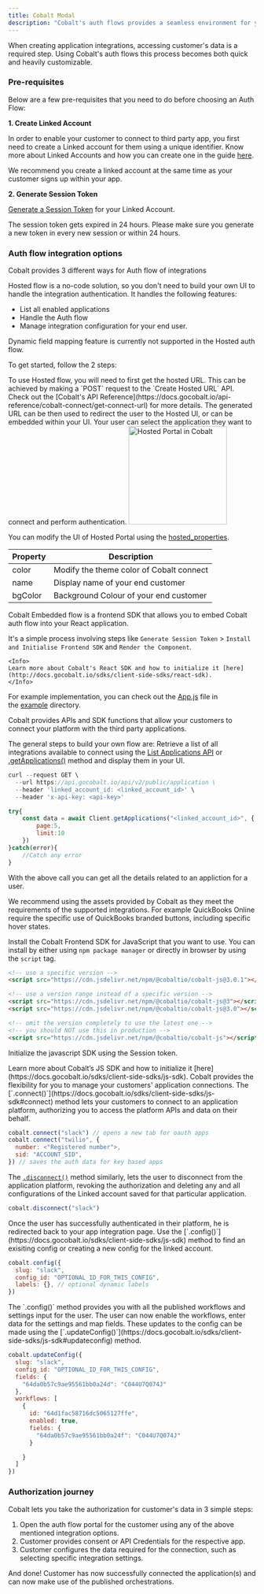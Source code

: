 ```yaml
---
title: Cobalt Modal
description: "Cobalt's auth flows provides a seamless environment for your users to grant authorization to their third party application data."
---
```


When creating application integrations, accessing customer's data is a required step. Using Cobalt's auth flows this process becomes both
quick and heavily customizable.

### Pre-requisites
Below are a few pre-requisites that you need to do before choosing an Auth Flow:

**1. Create Linked Account**

In order to enable your customer to connect to third party app, you first need to create a Linked account for them using a unique identifier.
<Note>
Know more about Linked Accounts and how you can create one in the guide [here](https://docs.gocobalt.io/concepts/linked_account).
</Note>

<Tip>
 We recommend you create a linked account at the same time as your customer signs up within your app.
</Tip>

**2. Generate Session Token**

  [Generate a Session Token](https://docs.gocobalt.io/api-reference/session-token/generate-token-for-linked-account) for your Linked Account.

  <Warning>
  The session token gets expired in 24 hours. Please make sure you generate a new token in every new session or within 24 hours.
  </Warning>

### Auth flow integration options
Cobalt provides 3 different ways for Auth flow of integrations

  <Accordion title="Hosted flow" icon="cloud" description="Redirects user to Cobalt Connect hosted on `https://connect.gocobalt.io`.">
    Hosted flow  is a no-code solution, so you don't need to build your own UI to handle the integration authentication. It handles the following features:

- List all enabled applications
- Handle the Auth flow
- Manage integration configuration for your end user.


<Warning>
Dynamic field mapping feature is currently not supported in the Hosted auth flow.
</Warning>


To get started, follow the 2 steps:
<Steps>

  <Step title="Generate Hosted URL">
    To use Hosted flow, you will need to first get the hosted URL. This can be achieved by making a `POST` request to the `Create Hosted URL` API.
<Tip>
Check out the [Cobalt's API Reference](https://docs.gocobalt.io/api-reference/cobalt-connect/get-connect-url) for more details. 
</Tip>
  </Step>

  <Step title="Redirect to Hosted portal">
  The generated URL can be then used to redirect the user to the Hosted UI, or can be embedded within your UI. Your user can select the application they want to connect and perform authentication.
  <img height="200" src="/images/Guides/hosted-portal.png" alt="Hosted Portal in Cobalt"/>
  </Step>

</Steps>


You can modify the UI of Hosted Portal using the [hosted_properties](https://docs.gocobalt.io/api-reference/cobalt-connect/get-hosted-properties).


| Property | Description |
|--------------|---------------------|
| color | Modify the theme color of Cobalt connect|
| name | Display name of your end customer |
| bgColor | Background Colour of your end customer |
</Accordion>

  <Accordion title="Embedded Flow" icon="pen-to-square" description="Utilize the React SDK and embed it seamlessly within your React application.">
    Cobalt Embedded flow is a frontend SDK that allows you to embed Cobalt auth flow into your React application.

  It's a simple process involving steps like `Generate Session Token` > `Install and Initialise Frontend SDK` and `Render the Component`.

    <Info>
    Learn more about Cobalt's React SDK and how to initialize it [here](http://docs.gocobalt.io/sdks/client-side-sdks/react-sdk).
    </Info>


For example implementation, you can check out the [App.js](https://github.com/gocobalt/react-cobalt-js/blob/main/example/src/App.js) file in the [example](https://github.com/gocobalt/react-cobalt-js/tree/main/example) directory.
  </Accordion>

  <Accordion title="Seamless Flow" icon="code" description="Utilize our REST APIs and NodeJs SDK methods to implement and customize the authentication experience.">
  Cobalt provides APIs and SDK functions that allow your customers to connect your platform with the third party applications.

The general steps to build your own flow are:
<AccordionGroup>
  <Accordion title="Display a list of integrations for your users to select">
Retrieve a list of all integrations available to connect using the [List Applications API](https://docs.gocobalt.io/api-reference/integration-meta/list-applications) or [.getApplications()](https://docs.gocobalt.io/sdks/server-side-sdks/nodejs-sdk#getapplications) method and display them in your UI.
<CodeGroup>

``` JavaScript cURL
curl --request GET \
  --url https://api.gocobalt.io/api/v2/public/application \
  --header 'linked_account_id: <linked_account_id>' \
  --header 'x-api-key: <api-key>'
```
```JavaScript NodeJS
try{
    const data = await Client.getApplications("<linked_account_id>", {
        page:5,
        limit:10
    })
}catch(error){
    //Catch any error
}
```
</CodeGroup>

With the above call you can get all the details related to an appliction for a user.

<Tip>
We recommend using the assets provided by Cobalt as they meet the requirements of the supported integrations. For example QuickBooks 
Online require the specific use of QuickBooks branded buttons, including specific hover states.
</Tip>
</Accordion>

  <Accordion title="Install and Initialise SDK">

  Install the Cobalt Frontend SDK for JavaScript that you want to use. You can install by either using `npm package manager` or directly in browser by using the `script` tag.

```html
<!-- use a specific version -->
<script src="https://cdn.jsdelivr.net/npm/@cobaltio/cobalt-js@3.0.1"></script>

<!-- use a version range instead of a specific version -->
<script src="https://cdn.jsdelivr.net/npm/@cobaltio/cobalt-js@3"></script>
<script src="https://cdn.jsdelivr.net/npm/@cobaltio/cobalt-js@3.0"></script>

<!-- omit the version completely to use the latest one -->
<!-- you should NOT use this in production -->
<script src="https://cdn.jsdelivr.net/npm/@cobaltio/cobalt-js"></script>
```

Initialize the javascript SDK using the Session token.

<Tip>
Learn more about Cobalt’s JS SDK and how to initialize it [here](https://docs.gocobalt.io/sdks/client-side-sdks/js-sdk).
</Tip>

  </Accordion>

  <Accordion title="Manage Connections">
Cobalt provides the flexibility for you to manage your customers' application connections. The [`.connect()`](https://docs.gocobalt.io/sdks/client-side-sdks/js-sdk#connect) method
lets your customers to connect to an application platform, authorizing you to access the platform APIs and data on their behalf.

```Javascript
cobalt.connect("slack") // opens a new tab for oauth apps
cobalt.connect("twilio", {
  number: <"Registered number">,
  sid: "ACCOUNT_SID",
}) // saves the auth data for key based apps
```

The [`.disconnect()`](https://docs.gocobalt.io/sdks/client-side-sdks/js-sdk#disconnect) method similarly, lets the user to disconnect from the application platform, revoking
the authorization and deleting any and all configurations of the Linked account saved for that particular application.

```Javascript
cobalt.disconnect("slack")
```
  </Accordion>

  <Accordion title="Allow users to configure the connection">
Once the user has successfully authenticated in their platform, he is redirected back to your app integration page. Use the [`.config()`](https://docs.gocobalt.io/sdks/client-side-sdks/js-sdk) method to find an 
exisiting config or creating a new config for the linked account. 

``` Javascript
cobalt.config({
  slug: "slack",
  config_id: "OPTIONAL_ID_FOR_THIS_CONFIG",
  labels: {}, // optional dynamic labels
})
```
  </Accordion>

  <Accordion title="Save/Update the configuration">
The `.config()` method provides you with all the published workflows and settings input for the user. The user can now enable the workflows,
enter data for the settings and map fields. These updates to the config can be made using the [`.updateConfig()`](https://docs.gocobalt.io/sdks/client-side-sdks/js-sdk#updateconfig) method.

```Javascript
cobalt.updateConfig({
  slug: "slack",
  config_id: "OPTIONAL_ID_FOR_THIS_CONFIG",
  fields: {
    "64da0b57c9ae95561bb0a24d": "C044U7Q074J"
  },
  workflows: [
    {
      id: "64d1fac58716dc5065127ffe",
      enabled: true,
      fields: {
        "64da0b57c9ae95561bb0a24f": "C044U7Q074J"
      }

    }
  ]
})
```
  </Accordion>

</AccordionGroup>

  </Accordion>



### Authorization journey
Cobalt lets you take the authorization for customer's data in 3 simple steps:
1. Open the auth flow portal for the customer using any of the above mentioned integration options.
2. Customer provides consent or API Credentials for the respective app.
3. Customer configures the data required for the connection, such as selecting specific integration settings. 

<Check>And done! Customer has now successfully connected the application(s) and can now make use of the published orchestrations.</Check>
